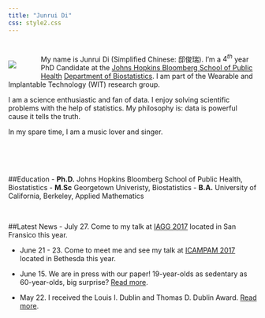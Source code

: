 ```yaml
---
title: "Junrui Di"
css: style2.css
---
```

#

#
<script>
  (function(i,s,o,g,r,a,m){i['GoogleAnalyticsObject']=r;i[r]=i[r]||function(){
  (i[r].q=i[r].q||[]).push(arguments)},i[r].l=1*new Date();a=s.createElement(o),
  m=s.getElementsByTagName(o)[0];a.async=1;a.src=g;m.parentNode.insertBefore(a,m)
  })(window,document,'script','https://www.google-analytics.com/analytics.js','ga');

  ga('create', 'UA-99094202-1', 'auto');
  ga('send', 'pageview');

</script>

<div style="float:left;margin:0px 50px 0px 0px">
![](./files/photo1.jpg)
</div>
My name is Junrui Di (Simplified Chinese: 邸俊瑞). I'm a $4^{th}$ year PhD Candidate at the [Johns Hopkins Bloomberg School of Public Health](http://www.jhsph.edu/) [Department of Biostatistics](http://www.jhsph.edu/departments/biostatistics/). I am part of the Wearable and Implantable Technology (WIT) research group. 

I am a science enthusiastic and fan of data. I enjoy solving scientific problems with the help of statistics.  My philosophy is: data is powerful cause it tells the truth.

In my spare time, I am a music lover and singer. 

<br>
<br>
<br>

##Education
- __Ph.D.__ Johns Hopkins Bloomberg School of Public Health, Biostatistics
- __M.Sc__ Georgetown Univeristy, Biostatistics
- __B.A.__ University of California, Berkeley, Applied Mathematics

<br>

##Latest News
- July 27. Come to my talk at  [IAGG 2017](https://www.iagg2017.org/) located in San Fransico this year. 

- June 21 - 23. Come to meet me and see my talk at  [ICAMPAM 2017](http://www.ismpb.org/program/) located in Bethesda this year.

- June 15. We are in press with our paper! 19-year-olds as sedentary as 60-year-olds, big surprise? [Read more](http://health.usnews.com/health-care/articles/2017-06-16/are-us-teens-now-as-inactive-as-60-year-olds).

- May 22. I received the Louis I. Dublin and Thomas D. Dublin Award. [Read more](https://www.jhsph.edu/about/honors-and-awards/index.html).
